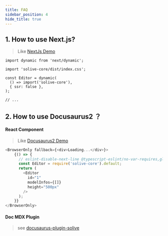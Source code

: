 ```yaml
---
title: FAQ
sidebar_position: 4
hide_title: true
---
```


## 1. How to use Next.js?

> Like [NextJs Demo](https://github.com/WTFAcademy/solive/tree/main/apps)

```tsx
import dynamic from 'next/dynamic';

import 'solive-core/dist/index.css';

const Editor = dynamic(
  () => import('solive-core'),
  { ssr: false },
);

// ...
```

## 2. How to use Docusaurus2 ？

#### React Component
> Like [Docusaurus2 Demo](https://github.com/WTFAcademy/solive/tree/main/apps/doc)

```ts
<BrowserOnly fallback={<div>Loading...</div>}>
    {() => {
      // eslint-disable-next-line @typescript-eslint/no-var-requires,global-require
      const Editor = require('solive-core').default;
      return (
        <Editor
          id="1"
          modelInfos={[]}
          height="500px"
        />
      );
    }}
</BrowserOnly>
```

#### Doc MDX Plugin

> see [docusaurus-plugin-solive](/docs/docusaurus-plugins/index)
